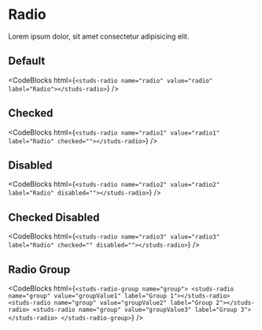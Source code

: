# Radio

<HeaderComponent htmlTag="studs-radio" jsxTag="StudsRadio" version="Since 2.0" status="Stable" />

Lorem ipsum dolor, sit amet consectetur adipisicing elit.

## Default

<studs-radio name="radio" value="radio" label="Radio"></studs-radio>

<CodeBlocks
  html={`
<studs-radio name="radio" value="radio" label="Radio"></studs-radio>
  `}
/>

## Checked

<studs-radio name="radio1" value="radio1" label="Radio" checked=""></studs-radio>

<CodeBlocks
  html={`
<studs-radio name="radio1" value="radio1" label="Radio" checked=""></studs-radio>
  `}
/>

## Disabled

<studs-radio name="radio2" value="radio2" label="Radio" disabled=""></studs-radio>

<CodeBlocks
  html={`
<studs-radio name="radio2" value="radio2" label="Radio" disabled=""></studs-radio>
  `}
/>

## Checked Disabled

<studs-radio name="radio3" value="radio3" label="Radio" checked="" disabled=""></studs-radio>

<CodeBlocks
  html={`
<studs-radio name="radio3" value="radio3" label="Radio" checked="" disabled=""></studs-radio>
  `}
/>

## Radio Group

<studs-radio-group name="group">
    <studs-radio name="group" value="groupValue1" label="Group 1"></studs-radio>
    <studs-radio name="group" value="groupValue2" label="Group 2"></studs-radio>
    <studs-radio name="group" value="groupValue3" label="Group 3"></studs-radio>
</studs-radio-group>

<CodeBlocks
  html={`
<studs-radio-group name="group">
    <studs-radio name="group" value="groupValue1" label="Group 1"></studs-radio>
    <studs-radio name="group" value="groupValue2" label="Group 2"></studs-radio>
    <studs-radio name="group" value="groupValue3" label="Group 3"></studs-radio>
</studs-radio-group>
  `}
/>
